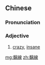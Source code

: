 {{also|黐线}}
==Chinese==
{{zh-forms|s=黐线|t2=黐綫|alt=癡線/痴線/痴綫/痴线}}

===Pronunciation===
{{zh-pron
|m=chīxiàn
|c=ci1 sin3
|cat=a
}}

===Adjective===
{{zh-adj}}

# {{lb|zh|chiefly|Cantonese}} [[crazy]], [[insane]]

[[mg:黐線]]
[[zh:黐線]]
